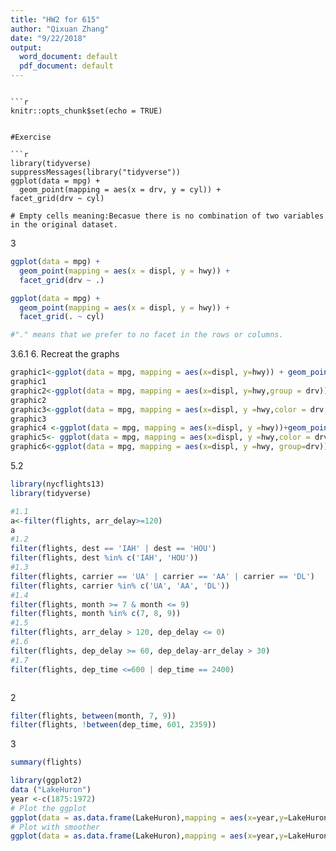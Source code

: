 ```yaml
---
title: "HW2 for 615"
author: "Qixuan Zhang"
date: "9/22/2018"
output:
  word_document: default
  pdf_document: default
---
```


```

```r
knitr::opts_chunk$set(echo = TRUE)
```

```

#Exercise 

```r
library(tidyverse)
suppressMessages(library("tidyverse"))
ggplot(data = mpg) + 
  geom_point(mapping = aes(x = drv, y = cyl)) +
facet_grid(drv ~ cyl)

# Empty cells meaning:Becasue there is no combination of two variables in the original dataset. 
```
3
```r
ggplot(data = mpg) + 
  geom_point(mapping = aes(x = displ, y = hwy)) +
  facet_grid(drv ~ .)

ggplot(data = mpg) + 
  geom_point(mapping = aes(x = displ, y = hwy)) +
  facet_grid(. ~ cyl)

#"." means that we prefer to no facet in the rows or columns.
```
3.6.1
6. Recreat the graphs
```r
graphic1<-ggplot(data = mpg, mapping = aes(x=displ, y=hwy)) + geom_point()+ geom_smooth()
graphic1
graphic2<-ggplot(data = mpg, mapping = aes(x=displ, y=hwy,group = drv)) + geom_point()+ geom_smooth()
graphic2
graphic3<-ggplot(data = mpg, mapping = aes(x=displ, y =hwy,color = drv, group = drv))+geom_point()+geom_smooth()
graphic3
graphic4 <-ggplot(data = mpg, mapping = aes(x=displ, y =hwy))+geom_point(aes(color=drv))+geom_smooth(se=FALSE)
graphic5<- ggplot(data = mpg, mapping = aes(x=displ, y =hwy,color = drv, group = drv))+geom_point() +geom_smooth(aes(linetype=drv),se=FALSE)
graphic6<-ggplot(data = mpg, mapping = aes(x=displ, y =hwy, group=drv))+geom_point(size=4,color="white")+geom_point(aes(color=drv))

```



5.2
```r
library(nycflights13)
library(tidyverse)

#1.1
a<-filter(flights, arr_delay>=120)
a
#1.2
filter(flights, dest == 'IAH' | dest == 'HOU')
filter(flights, dest %in% c('IAH', 'HOU'))
#1.3
filter(flights, carrier == 'UA' | carrier == 'AA' | carrier == 'DL')
filter(flights, carrier %in% c('UA', 'AA', 'DL'))
#1.4
filter(flights, month >= 7 & month <= 9)
filter(flights, month %in% c(7, 8, 9))
#1.5
filter(flights, arr_delay > 120, dep_delay <= 0)
#1.6
filter(flights, dep_delay >= 60, dep_delay-arr_delay > 30)
#1.7
filter(flights, dep_time <=600 | dep_time == 2400)



```
2
```r
filter(flights, between(month, 7, 9))
filter(flights, !between(dep_time, 601, 2359))
```
3
```r
summary(flights)
```



```r
library(ggplot2)
data ("LakeHuron")
year <-c(1875:1972)
# Plot the ggplot
ggplot(data = as.data.frame(LakeHuron),mapping = aes(x=year,y=LakeHuron))+geom_point()+geom_line(color="red")
# Plot with smoother
ggplot(data = as.data.frame(LakeHuron),mapping = aes(x=year,y=LakeHuron))+geom_point()+geom_line(color="blue")+geom_smooth(stat = "smooth",color="red",se=F)
```


